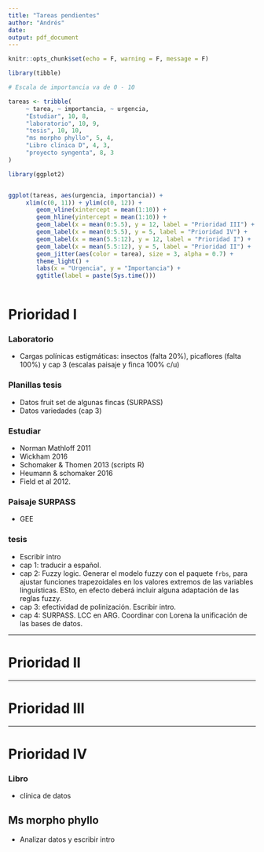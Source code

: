 ```yaml
---
title: "Tareas pendientes"
author: "Andrés"
date: 
output: pdf_document
---
```


```r
knitr::opts_chunk$set(echo = F, warning = F, message = F)
```


```r

library(tibble)

# Escala de importancia va de 0 - 10

tareas <- tribble(
     ~ tarea, ~ importancia, ~ urgencia,
     "Estudiar", 10, 8,
     "laboratorio", 10, 9,
     "tesis", 10, 10,
     "ms morpho phyllo", 5, 4,
     "Libro clínica D", 4, 3,
     "proyecto syngenta", 8, 3
)

library(ggplot2)


ggplot(tareas, aes(urgencia, importancia)) +
     xlim(c(0, 11)) + ylim(c(0, 12)) +
        geom_vline(xintercept = mean(1:10)) +
        geom_hline(yintercept = mean(1:10)) +
        geom_label(x = mean(0:5.5), y = 12, label = "Prioridad III") +
        geom_label(x = mean(0:5.5), y = 5, label = "Prioridad IV") +
        geom_label(x = mean(5.5:12), y = 12, label = "Prioridad I") +
        geom_label(x = mean(5.5:12), y = 5, label = "Prioridad II") + 
        geom_jitter(aes(color = tarea), size = 3, alpha = 0.7) + 
        theme_light() +
        labs(x = "Urgencia", y = "Importancia") +
        ggtitle(label = paste(Sys.time()))
        
```

\pagebreak

# Prioridad I 

### Laboratorio
- Cargas polínicas estigmáticas: insectos (falta 20%), picaflores (falta 100%) y cap 3 (escalas paisaje y finca 100% c/u)

\vspace{5mm}

### Planillas tesis
- Datos fruit set de algunas fincas (SURPASS)
- Datos variedades (cap 3)

\vspace{5mm}

### Estudiar
- Norman Mathloff 2011
- Wickham 2016 
- Schomaker & Thomen 2013 (scripts R)
- Heumann & schomaker 2016
- Field et al 2012.

\vspace{5mm}

### Paisaje SURPASS
- GEE

\vspace{5mm}

### tesis
- Escribir intro
- cap 1: traducir a español.
- cap 2: Fuzzy logic. Generar el modelo fuzzy con el paquete `frbs`, para ajustar funciones trapezoidales en los valores extremos de las variables linguísticas. ESto, en efecto deberá incluir alguna adaptación de las reglas fuzzy.
- cap 3: efectividad de polinización. Escribir intro.
- cap 4: SURPASS. LCC en ARG. Coordinar con Lorena la unificación de las bases de datos.



------------------------------------

# Prioridad II




----------------------------------------

# Prioridad III



------------------------------------
# Prioridad IV

### Libro
- clínica de datos 

\vspace{5mm}

## Ms morpho phyllo
- Analizar datos y escribir intro












